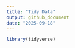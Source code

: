 ```yaml
---
title: "Tidy Data"
output: github_document
date: "2025-09-18"
---
```


```r
library(tidyverse)
```

